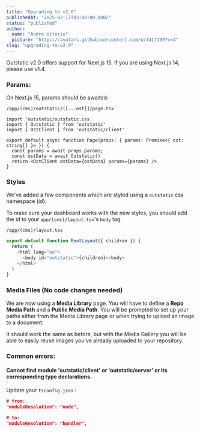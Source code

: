 ```yaml
---
title: "Upgrading to v2.0"
publishedAt: "2025-02-17T03:00:00.000Z"
status: "published"
author:
  name: "Andre Vitorio"
  picture: "https://avatars.githubusercontent.com/u/1417109?v=4"
slug: "upgrading-to-v2.0"
---
```


Outstatic v2.0 offers support for Next.js 15. If you are using Next.js 14, please use v1.4.

### Params:

On Next.js 15, params should be awaited:

`/app/(cms)/outstatic/[[...ost]]/page.tsx`

```
import 'outstatic/outstatic.css'
import { Outstatic } from 'outstatic'
import { OstClient } from 'outstatic/client'

export default async function Page(props: { params: Promise<{ ost: string[] }> }) {
  const params = await props.params;
  const ostData = await Outstatic()
  return <OstClient ostData={ostData} params={params} />
}
```

### Styles

We've added a few components which are styled using a `outstatic` css namespace (id).

To make sure your dashboard works with the new styles, you should add the id to your `app/(cms)/layout.tsx`'s `body` tag.

`/app/(cms)/layout.tsx`

```javascript
export default function RootLayout({ children }) {
  return (
    <html lang="en">
      <body id="outstatic">{children}</body>
    </html>
  )
}
```

### Media Files (No code changes needed)

We are now using a **Media Library** page. You will have to define a **Repo Media Path** and a **Public Media Path**. You will be prompted to set up your paths either from the Media Library page or when trying to upload an image to a document.

It should work the same as before, but with the Media Gallery you will be able to easily reuse images you've already uploaded to your repository.

### Common errors:

#### Cannot find module 'outstatic/client' or 'outstatic/server' or its corresponding type declarations.

Update your `tsconfig.json` :

```json
# from:
"moduleResolution": "node",

# to:
"moduleResolution": "bundler",
```